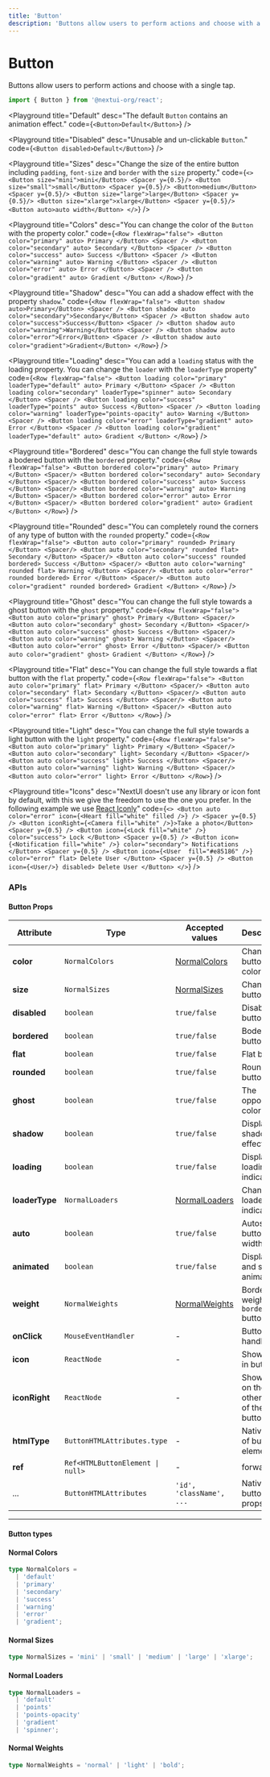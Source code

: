 ```yaml
---
title: 'Button'
description: 'Buttons allow users to perform actions and choose with a single tap.'
---
```


# Button

Buttons allow users to perform actions and choose with a single tap.

```jsx
import { Button } from '@nextui-org/react';
```

<Playground
  title="Default"
  desc="The default `Button` contains an animation effect."
  code={`
<Button>Default</Button>
`}
/>

<Playground
  title="Disabled"
  desc="Unusable and un-clickable `Button`."
  code={`
<Button disabled>Default</Button>
`}
/>

<Playground
  title="Sizes"
  desc="Change the size of the entire button including `padding`, `font-size` and `border` with the `size` property."
  code={`
<>
    <Button size="mini">mini</Button>
    <Spacer y={0.5}/>
    <Button size="small">small</Button>
    <Spacer y={0.5}/>
    <Button>medium</Button>
    <Spacer y={0.5}/>
    <Button size="large">large</Button>
    <Spacer y={0.5}/>
    <Button size="xlarge">xlarge</Button>
    <Spacer y={0.5}/>
    <Button auto>auto width</Button>
</>
`}
/>

<Playground
  title="Colors"
  desc="You can change the color of the `Button` with the property color."
  code={`
<Row flexWrap="false">
  <Button color="primary" auto>
    Primary
  </Button>
  <Spacer />
  <Button color="secondary" auto>
    Secondary
  </Button>
  <Spacer />
  <Button color="success" auto>
    Success
  </Button>
  <Spacer />
  <Button color="warning" auto>
    Warning
  </Button>
  <Spacer />
  <Button color="error" auto>
    Error
  </Button>
  <Spacer />
  <Button color="gradient" auto>
    Gradient
  </Button>
</Row>
`}
/>

<Playground
  title="Shadow"
  desc="You can add a shadow effect with the property `shadow`."
  code={`
<Row flexWrap="false">
    <Button shadow auto>Primary</Button>
    <Spacer />
    <Button shadow auto color="secondary">Secondary</Button>
    <Spacer />
    <Button shadow auto color="success">Success</Button>
    <Spacer />
    <Button shadow auto color="warning">Warning</Button>
    <Spacer />
    <Button shadow auto color="error">Error</Button>
    <Spacer />
    <Button shadow auto color="gradient">Gradient</Button>
 </Row>
`}
/>

<Playground
  title="Loading"
  desc="You can add a `loading` status with the loading property. You can change the `loader` with the `loaderType` property"
  code={`
<Row flexWrap="false">
  <Button loading color="primary" loaderType="default" auto>
    Primary
  </Button>
  <Spacer />
  <Button loading color="secondary" loaderType="spinner" auto>
    Secondary
  </Button>
  <Spacer />
  <Button loading color="success" loaderType="points" auto>
    Success
  </Button>
  <Spacer />
  <Button loading color="warning" loaderType="points-opacity" auto>
    Warning
  </Button>
  <Spacer />
  <Button loading color="error" loaderType="gradient" auto>
    Error
  </Button>
  <Spacer />
  <Button loading color="gradient" loaderType="default" auto>
    Gradient
  </Button>
</Row>
`}
/>

<Playground
  title="Bordered"
  desc="You can change the full style towards a bodered button with the `bordered` property."
  code={`
 <Row flexWrap="false">
    <Button bordered color="primary" auto>
      Primary
    </Button>
    <Spacer/>
    <Button bordered color="secondary" auto>
      Secondary
    </Button>
    <Spacer/>
    <Button bordered color="success" auto>
      Success
    </Button>
    <Spacer/>
    <Button bordered color="warning" auto>
      Warning
    </Button>
    <Spacer/>
    <Button bordered color="error" auto>
      Error
    </Button>
    <Spacer/>
    <Button bordered color="gradient" auto>
      Gradient
    </Button>
 </Row>
`}
/>

<Playground
  title="Rounded"
  desc="You can completely round the corners of any type of button with the `rounded` property."
  code={`
 <Row flexWrap="false">
    <Button auto color="primary" rounded>
      Primary
    </Button>
    <Spacer/>
    <Button auto color="secondary" rounded flat>
      Secondary
    </Button>
    <Spacer/>
    <Button auto color="success" rounded bordered>
      Success
    </Button>
    <Spacer/>
    <Button auto color="warning" rounded flat>
      Warning
    </Button>
    <Spacer/>
    <Button auto color="error" rounded bordered>
      Error
    </Button>
    <Spacer/>
    <Button auto color="gradient" rounded bordered>
      Gradient
    </Button>
 </Row>
`}
/>

<Playground
  title="Ghost"
  desc="You can change the full style towards a ghost button with the `ghost` property."
  code={`
 <Row flexWrap="false">
    <Button auto color="primary" ghost>
      Primary
    </Button>
    <Spacer/>
    <Button auto color="secondary" ghost>
      Secondary
    </Button>
    <Spacer/>
    <Button auto color="success" ghost>
      Success
    </Button>
    <Spacer/>
    <Button auto color="warning" ghost>
      Warning
    </Button>
    <Spacer/>
    <Button auto color="error" ghost>
      Error
    </Button>
    <Spacer/>
    <Button auto color="gradient" ghost>
      Gradient
    </Button>
 </Row>
`}
/>

<Playground
  title="Flat"
  desc="You can change the full style towards a flat button with the `flat` property."
  code={`
 <Row flexWrap="false">
     <Button auto color="primary" flat>
      Primary
    </Button>
    <Spacer/>
    <Button auto color="secondary" flat>
      Secondary
    </Button>
    <Spacer/>
    <Button auto color="success" flat>
      Success
    </Button>
    <Spacer/>
    <Button auto color="warning" flat>
      Warning
    </Button>
    <Spacer/>
    <Button auto color="error" flat>
      Error
    </Button>
 </Row>
`}
/>

<Playground
  title="Light"
  desc="You can change the full style towards a light button with the `light` property."
  code={`
 <Row flexWrap="false">
    <Button auto color="primary" light>
      Primary
    </Button>
    <Spacer/>
    <Button auto color="secondary" light>
      Secondary
    </Button>
    <Spacer/>
    <Button auto color="success" light>
      Success
    </Button>
    <Spacer/>
    <Button auto color="warning" light>
      Warning
    </Button>
    <Spacer/>
    <Button auto color="error" light>
      Error
    </Button>
 </Row>
`}
/>

<Playground
  title="Icons"
  desc="NextUI doesn't use any library or icon font by default, with this we give the freedom to use the one you prefer. In the following example we use [React Iconly](https://react-iconly.jrgarciadev.com)"
  code={`
 <>
    <Button auto color="error" icon={<Heart fill="white" filled />} />
    <Spacer y={0.5} />
    <Button iconRight={<Camera fill="white" />}>Take a photo</Button>
    <Spacer y={0.5} />
    <Button icon={<Lock fill="white" />} color="success">
        Lock
    </Button>
    <Spacer y={0.5} />
    <Button icon={<Notification fill="white" />} color="secondary">
        Notifications
    </Button>
    <Spacer y={0.5} />
    <Button icon={<User  fill="#e85186" />} color="error" flat>
        Delete User
    </Button>
    <Spacer y={0.5} />
    <Button icon={<User/>} disabled>
        Delete User
    </Button>
</>
`}
/>

<Spacer y={3} />

### APIs

<Spacer y={2} />

#### Button Props

| Attribute      | Type                                            | Accepted values                  | Description                               | Default   |
| -------------- | ----------------------------------------------- | -------------------------------- | ----------------------------------------- | --------- |
| **color**      | `NormalColors`                                  | [NormalColors](#normal-colors)   | Change button color                       | `default` |
| **size**       | `NormalSizes`                                   | [NormalSizes](#normal-sizes)     | Change button size                        | `medium`  |
| **disabled**   | `boolean`                                       | `true/false`                     | Disable button                            | `false`   |
| **bordered**   | `boolean`                                       | `true/false`                     | Bodered button                            | `false`   |
| **flat**       | `boolean`                                       | `true/false`                     | Flat button                               | `false`   |
| **rounded**    | `boolean`                                       | `true/false`                     | Rounded button                            | `false`   |
| **ghost**      | `boolean`                                       | `true/false`                     | The opposite color                        | `false`   |
| **shadow**     | `boolean`                                       | `true/false`                     | Display shadow effect                     | `false`   |
| **loading**    | `boolean`                                       | `true/false`                     | Display loading indicator                 | `false`   |
| **loaderType** | `NormalLoaders`                                 | [NormalLoaders](#normal-loaders) | Change loader indicator                   | `default` |
| **auto**       | `boolean`                                       | `true/false`                     | Autoscale button width                    | `false`   |
| **animated**   | `boolean`                                       | `true/false`                     | Display drip and scale animation          | `true`    |
| **weight**     | `NormalWeights`                                 | [NormalWeights](#normal-weights) | Border weight for `bordered` button       | `normal`  |
| **onClick**    | `MouseEventHandler`                             | -                                | Button click handler                      | -         |
| **icon**       | `ReactNode`                                     | -                                | Show icon in button                       | -         |
| **iconRight**  | `ReactNode`                                     | -                                | Show icon on the other side of the button | -         |
| **htmlType**   | `ButtonHTMLAttributes.type`                     | -                                | Native type of button element             | `button`  |
| **ref**        | <Code>Ref<HTMLButtonElement &#124; null></Code> | -                                | forwardRef                                | -         |
| ...            | `ButtonHTMLAttributes`                          | `'id', 'className', ...`         | Native button props                       | -         |

---

<Spacer y={1} />

#### Button types

<Spacer y={1} />

#### Normal Colors

```ts
type NormalColors =
  | 'default'
  | 'primary'
  | 'secondary'
  | 'success'
  | 'warning'
  | 'error'
  | 'gradient';
```

#### Normal Sizes

```ts
type NormalSizes = 'mini' | 'small' | 'medium' | 'large' | 'xlarge';
```

#### Normal Loaders

```ts
type NormalLoaders =
  | 'default'
  | 'points'
  | 'points-opacity'
  | 'gradient'
  | 'spinner';
```

#### Normal Weights

```ts
type NormalWeights = 'normal' | 'light' | 'bold';
```
